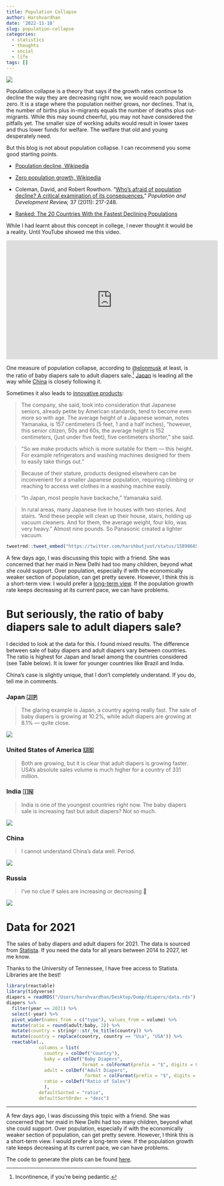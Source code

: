 ```yaml
---
title: Population Collapse
author: Harshvardhan
date: '2022-11-10'
slug: population-collapse
categories:
  - statistics
  - thoughts
  - social
  - life
tags: []
---
```


![](images/Screenshot%202022-11-10%20at%208.32.15%20PM.png)

Population collapse is a theory that says if the growth rates continue to decline the way they are decreasing right now, we would reach population zero. It is a stage where the population neither grows, nor declines. That is, the number of births plus in-migrants equals the number of deaths plus out-migrants. While this may sound cheerful, you may not have considered the pitfalls yet. The smaller size of working adults would result in lower taxes and thus lower funds for welfare. The welfare that old and young desperately need.

But this blog is not about population collapse. I can recommend you some good starting points.

-   [Population decline, Wikipedia](https://www.wikiwand.com/en/Population_decline)

-   [Zero population growth, Wikipedia](https://www.wikiwand.com/en/Zero_population_growth)

-   Coleman, David, and Robert Rowthorn. "[Who's afraid of population decline? A critical examination of its consequences.](https://onlinelibrary.wiley.com/doi/epdf/10.1111/j.1728-4457.2011.00385.x)" *Population and Development Review,* 37 (2011): 217-248.

-   [Ranked: The 20 Countries With the Fastest Declining Populations](https://www.visualcapitalist.com/ranked-the-20-countries-with-the-fastest-declining-populations/)

While I had learnt about this concept in college, I never thought it would be a reality. Until YouTube showed me this video.

<iframe width="560" height="315" src="https://www.youtube.com/embed/_U2kR6TOQcY" title="YouTube video player" frameborder="0" allow="accelerometer; autoplay; clipboard-write; encrypted-media; gyroscope; picture-in-picture" allowfullscreen>

</iframe>

One measure of population collapse, according to [\@elonmusk](https://twitter.com/elonmusk) at least, is the ratio of baby diapers sale to adult diapers sale.[^1] [Japan](https://www.wikiwand.com/en/Aging_of_Japan) is leading all the way while [China](https://www.wikiwand.com/en/Aging_of_China) is closely following it.

[^1]: Incontinence, if you're being pedantic.

Sometimes it also leads to [innovative products](https://www.marketplace.org/2016/08/29/japans-changing-culture/):

> The company, she said, took into consideration that Japanese seniors, already petite by American standards, tend to become even more so with age. The average height of a Japanese woman, notes Yamanaka, is 157 centimeters (5 feet, 1 and a half inches), "however, this senior citizen, 50s and 60s, the average height is 152 centimeters, (just under five feet), five centimeters shorter," she said.

> "So we make products which is more suitable for them --- this height. For example refrigerators and washing machines designed for them to easily take things out."

> Because of their stature, products designed elsewhere can be inconvenient for a smaller Japanese population, requiring climbing or reaching to access wet clothes in a washing machine easily.

> "In Japan, most people have backache," Yamanaka said.

> In rural areas, many Japanese live in houses with two stories. And stairs. "And these people will clean up their house, stairs, holding up vacuum cleaners. And for them, the average weight, four kilo, was very heavy." Almost nine pounds. So Panasonic created a lighter vacuum.

```r
tweetrmd::tweet_embed("https://twitter.com/harshbutjust/status/1589866512890093568")
```

A few days ago, I was discussing this topic with a friend. She was concerned that her maid in New Delhi had too many children, beyond what she could support. Over population, especially if with the economically weaker section of population, can get pretty severe. However, I think this is a short-term view. I would prefer a [long-term view](https://www.wikiwand.com/en/Longtermism). If the population growth rate keeps decreasing at its current pace, we can have problems.

# But seriously, the ratio of baby diapers sale to adult diapers sale?

I decided to look at the data for this. I found mixed results. The difference between sale of baby diapers and adult diapers vary between countries. The ratio is highest for Japan and Israel among the countries considered (see Table below). It is lower for younger countries like Brazil and India.

China's case is slightly unique, that I don't completely understand. If you do, tell me in comments.

### Japan 🇯🇵

> The glaring example is Japan, a country ageing really fast. The sale of baby diapers is growing at 10.2%, while adult diapers are growing at 8.1% --- quite close.

![](images/japan.png)

### United States of America 🇺🇸

> Both are growing, but it is clear that adult diapers is growing faster. USA's absolute sales volume is much higher for a country of 331 million.

### India 🇮🇳

> India is one of the youngest countries right now. The baby diapers sale is increasing fast but adult diapers? Not so much.

![](images/india.png)

### China

> I cannot understand China's data well. Period.

![](images/china.png)

### Russia

> I've no clue if sales are increasing or decreasing 🤷

![](images/russia.png)

# Data for 2021

The sales of baby diapers and adult diapers for 2021. The data is sourced from [Statista](https://www-statista-com.utk.idm.oclc.org/outlook/cmo/tissue-hygiene-paper/united-states#revenue). If you need the data for all years between 2014 to 2027, let me know.

Thanks to the University of Tennessee, I have free access to Statista. Libraries are the best!

```r
library(reactable)
library(tidyverse)
diapers = readRDS("/Users/harshvardhan/Desktop/Dump/diapers/data.rds")
diapers %>% 
  filter(year == 2021) %>% 
  select(-year) %>% 
  pivot_wider(names_from = c("type"), values_from = volume) %>% 
  mutate(ratio = round(adult/baby, 2)) %>% 
  mutate(country = stringr::str_to_title(country)) %>% 
  mutate(country = replace(country, country == "Usa", "USA")) %>% 
  reactable(.,
            columns = list(
              country = colDef("Country"),
              baby = colDef("Baby Diapers", 
                            format = colFormat(prefix = "$", digits = 0, separators = TRUE)),
              adult = colDef("Adult Diapers",
                             format = colFormat(prefix = "$", digits = 0, separators = TRUE)),
              ratio = colDef("Ratio of Sales")
              ),
            defaultSorted = "ratio",
            defaultSortOrder = "desc")
```

------------------------------------------------------------------------

A few days ago, I was discussing this topic with a friend. She was concerned that her maid in New Delhi had too many children, beyond what she could support. Over population, especially if with the economically weaker section of population, can get pretty severe. However, I think this is a short-term view. I would prefer a long-term view. If the population growth rate keeps decreasing at its current pace, we can have problems.

The code to generate the plots can be found [here](https://gist.github.com/harshvardhaniimi/2d47c68f1d2e06778c3a1094b1a0acc7).
